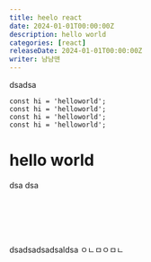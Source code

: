 ```yaml
---
title: heelo react
date: 2024-01-01T00:00:00Z
description: hello world
categories: [react]
releaseDate: 2024-01-01T00:00:00Z
writer: 냠냠맨
---
```


dsadsa

```tsx
const hi = 'helloworld';
const hi = 'helloworld';
const hi = 'helloworld';
const hi = 'helloworld';
```

# hello world

dsa
dsa

<br />
<br />
<br />
<br />

dsadsadsadsaldsa
ㅇㄴㅁㅇㅁㄴ
